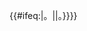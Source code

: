 {{Hatnote|此[[Help:分类|分类]]是關於{{#if:1|{{{1}}}}}{{#ifeq:{{Str rightc|{{{1}}}|1}}|。||。}}}}<noinclude>
{{Documentation}}</noinclude>